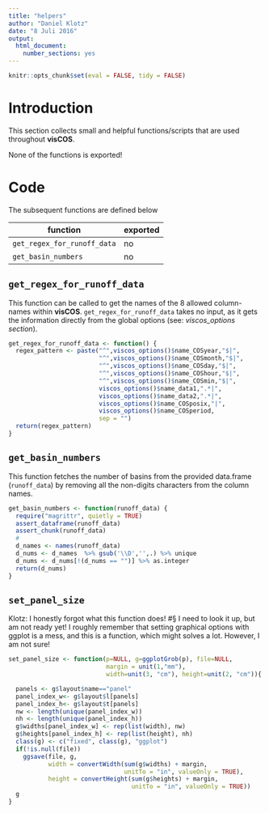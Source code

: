 ```yaml
---
title: "helpers"
author: "Daniel Klotz"
date: "8 Juli 2016"
output:
  html_document:
    number_sections: yes
---
```


```r
knitr::opts_chunk$set(eval = FALSE, tidy = FALSE)
```

# Introduction
This section collects small and helpful functions/scripts that are used
throughout **visCOS**.

None of the functions is exported!

# Code
The subsequent functions are defined below

function | exported
------------- | -------------
`get_regex_for_runoff_data` | no
`get_basin_numbers` | no

## `get_regex_for_runoff_data`
This function can be called to get the names of the 8 allowed column-names
within **visCOS**. `get_regex_for_runoff_data` takes no input, as it gets the
information directly from the global options (see: *viscos_options section*).
```r
get_regex_for_runoff_data <- function() {
  regex_pattern <- paste("^",viscos_options()$name_COSyear,"$|",
                         "^",viscos_options()$name_COSmonth,"$|",
                         "^",viscos_options()$name_COSday,"$|",
                         "^",viscos_options()$name_COShour,"$|",
                         "^",viscos_options()$name_COSmin,"$|",
                         viscos_options()$name_data1,".*|",
                         viscos_options()$name_data2,".*|",
                         viscos_options()$name_COSposix,"|",
                         viscos_options()$name_COSperiod,
                         sep = "")
  return(regex_pattern)
}
```


## `get_basin_numbers`
This function fetches the number of basins from the provided data.frame
(`runoff_data`) by removing all the non-digits characters from the column names.
```r
get_basin_numbers <- function(runoff_data) {
  require("magrittr", quietly = TRUE)
  assert_dataframe(runoff_data)
  assert_chunk(runoff_data)
  #
  d_names <- names(runoff_data)
  d_nums <- d_names  %>% gsub('\\D','',.) %>% unique
  d_nums <- d_nums[!(d_nums == "")] %>% as.integer
  return(d_nums)
}


```


## `set_panel_size`
Klotz: I honestly forgot what this function does! #§
I need to look it up, but am not ready yet! I roughly remember that setting
graphical options with ggplot is a mess, and this is a function, which
might solves a lot. However, I am not sure! 
```r

set_panel_size <- function(p=NULL, g=ggplotGrob(p), file=NULL,
                           margin = unit(1,"mm"),
                           width=unit(3, "cm"), height=unit(2, "cm")){

  panels <- g$layout$name=="panel"
  panel_index_w<- g$layout$l[panels]
  panel_index_h<- g$layout$t[panels]
  nw <- length(unique(panel_index_w))
  nh <- length(unique(panel_index_h))
  g$widths[panel_index_w] <- rep(list(width), nw)
  g$heights[panel_index_h] <- rep(list(height), nh)
  class(g) <- c("fixed", class(g), "ggplot")
  if(!is.null(file))
    ggsave(file, g,
           width = convertWidth(sum(g$widths) + margin,
                                unitTo = "in", valueOnly = TRUE),
           height = convertHeight(sum(g$heights) + margin,
                                  unitTo = "in", valueOnly = TRUE))
  g
}
```
